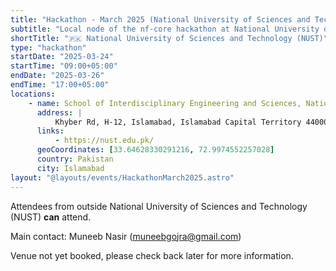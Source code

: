 ```yaml
---
title: "Hackathon - March 2025 (National University of Sciences and Technology (NUST))"
subtitle: "Local node of the nf-core hackathon at National University of Sciences and Technology (NUST), Pakistan"
shortTitle: "🇵🇰 National University of Sciences and Technology (NUST)"
type: "hackathon"
startDate: "2025-03-24"
startTime: "09:00+05:00"
endDate: "2025-03-26"
endTime: "17:00+05:00"
locations:
    - name: School of Interdisciplinary Engineering and Sciences, National University of Sciences and Technology (NUST)
      address: |
          Khyber Rd, H-12, Islamabad, Islamabad Capital Territory 44000, Pakistan
      links:
          - https://nust.edu.pk/
      geoCoordinates: [33.64628330291216, 72.9974552257028]
      country: Pakistan
      city: Islamabad
layout: "@layouts/events/HackathonMarch2025.astro"
---
```


Attendees from outside National University of Sciences and Technology (NUST) **can** attend.

Main contact: Muneeb Nasir ([muneebgojra@gmail.com](mailto:muneebgojra@gmail.com))

Venue not yet booked, please check back later for more information.
